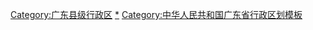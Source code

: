 [[Category:广东县级行政区|Category:广东县级行政区]]
[[Category:中国县级行政区划模板|*]]
[[Category:中华人民共和国广东省行政区划模板|Category:中华人民共和国广东省行政区划模板]]